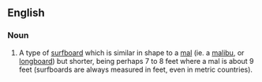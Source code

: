 {{also|minimal}}
==English==

===Noun===
{{en-noun}}
# {{label|en|surfing}} A type of [[surfboard]] which is similar in shape to a [[mal]] (ie. a [[malibu]], or [[longboard]]) but shorter, being perhaps 7 to 8 feet where a mal is about 9 feet (surfboards are always measured in feet, even in metric countries).